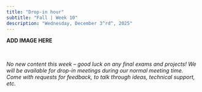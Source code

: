 ```yaml
---
title: "Drop-in hour"
subtitle: "Fall | Week 10"
description: "Wednesday, December 3^rd^, 2025"
---
```


::: {.center-text .body-text-l}
**ADD IMAGE HERE**
:::

<br>

*No new content this week -- good luck on any final exams and projects! We will be available for drop-in meetings during our normal meeting time. Come with requests for feedback, to talk through ideas, technical support, etc.*